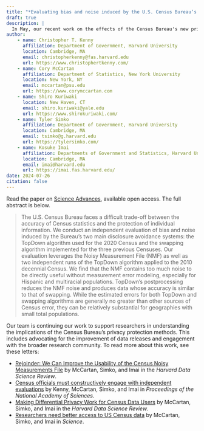```yaml
---
title: "*Evaluating bias and noise induced by the U.S. Census Bureau’s privacy protection methods* published in *Science Advances*"
draft: true
description: |
  In May, our recent work on the effects of the Census Bureau's new privacy procedures was published in *Science Advances*. This adds to our ongoing work to understand and improve the Census Bureau's privacy protection methods.
author:
    - name: Christopher T. Kenny
      affiliation: Department of Government, Harvard University
      location: Cambridge, MA
      email: christopherkenny@fas.harvard.edu
      url: https://www.christophertkenny.com/
    - name: Cory McCartan
      affiliation: Department of Statistics, New York University
      location: New York, NY
      email: mccartan@psu.edu
      url: https://www.corymccartan.com
    - name: Shiro Kuriwaki
      location: New Haven, CT
      email: shiro.kuriwaki@yale.edu
      url: https://www.shirokuriwaki.com/
    - name: Tyler Simko
      affiliation: Department of Government, Harvard University
      location: Cambridge, MA
      email: tsimko@g.harvard.edu
      url: https://tylersimko.com/
    - name: Kosuke Imai
      affiliation: Departments of Government and Statistics, Harvard University
      location: Cambridge, MA
      email: imai@harvard.edu
      url: https://imai.fas.harvard.edu/
date: 2024-07-26
citation: false
---
```


Read the paper on [Science Advances](https://www.science.org/doi/10.1126/sciadv.adl2524), available open access. The full abstract is below.

> The U.S. Census Bureau faces a difficult trade-off between the accuracy of Census statistics and the protection of individual information. We conduct an independent evaluation of bias and noise induced by the Bureau’s two main disclosure avoidance systems: the TopDown algorithm used for the 2020 Census and the swapping algorithm implemented for the three previous Censuses. Our evaluation leverages the Noisy Measurement File (NMF) as well as two independent runs of the TopDown algorithm applied to the 2010 decennial Census. We find that the NMF contains too much noise to be directly useful without measurement error modeling, especially for Hispanic and multiracial populations. TopDown’s postprocessing reduces the NMF noise and produces data whose accuracy is similar to that of swapping. While the estimated errors for both TopDown and swapping algorithms are generally no greater than other sources of Census error, they can be relatively substantial for geographies with small total populations.

Our team is continuing our work to support researchers in understanding the implications of the Census Bureau's privacy protection methods. This includes advocating for the improvement of data releases and engagement with the broader research community. To read more about this work, see these letters:

- [Rejoinder: We Can Improve the Usability of the Census Noisy Measurements File](https://hdsr.mitpress.mit.edu/pub/ags1yyxb/release/1) by McCartan, Simko, and Imai in the *Harvard Data Science Review*.
- [Census officials must constructively engage with independent evaluations](https://www.pnas.org/doi/10.1073/pnas.2321196121) by Kenny, McCartan, Simko, and Imai in *Proceedings of the National Academy of Sciences*.
- [Making Differential Privacy Work for Census Data Users](https://hdsr.mitpress.mit.edu/pub/y6oilhhe/release/4) by McCartan, Simko, and Imai in the *Harvard Data Science Review*.
- [Researchers need better access to US Census data](https://www.science.org/doi/10.1126/science.adi7004) by McCartan, Simko, and Imai in *Science*.
